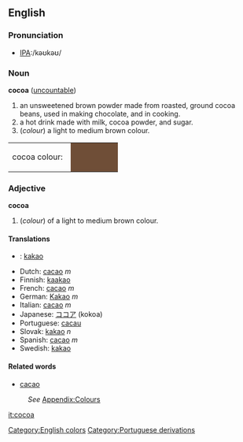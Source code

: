 {{wikipedia}}
==English==
[[Category:English colors]]

===Pronunciation===
*[[w:International Phonetic Alphabet|IPA]]:/kəʊkəʊ/

===Noun===
'''cocoa''' ([[uncountable]])
#an unsweetened brown powder made from roasted, ground cocoa beans, used in making chocolate, and in cooking.
#a hot drink made with milk, cocoa powder, and sugar.
#(''colour'') a light to medium brown colour.
<table><tr><td>cocoa colour: &nbsp;</td>
<td bgcolor="#6F4E37" width="80">&nbsp; </td></tr></table>

===Adjective===
'''cocoa'''
#(''colour'') of a light to medium brown colour.

====Translations====
*{{da}}: [[kakao]]
*Dutch: [[cacao]] ''m''
*Finnish: [[kaakao]]
*French: [[cacao]] ''m''
*German: [[Kakao]] ''m''
*Italian: [[cacao]] ''m''
*Japanese: [[ココア]] (kokoa)
*Portuguese: [[cacau]]
*Slovak: [[kakao]] ''n''
*Spanish: [[cacao]] ''m''
*Swedish: [[kakao]]

====Related words====

*[[cacao]]
:''See'' [[Wiktionary_Appendix:Colours|Appendix:Colours]]

[[it:cocoa]]
[[Category:Portuguese derivations]]